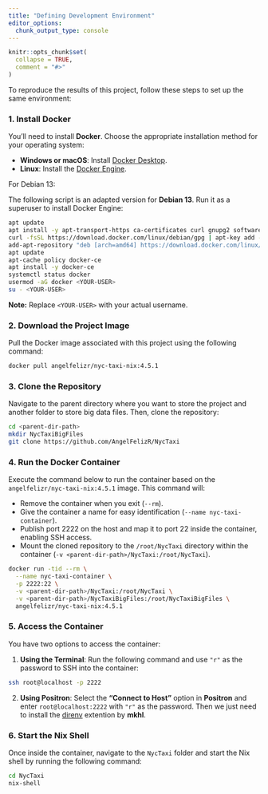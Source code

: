 ```yaml
---
title: "Defining Development Environment"
editor_options: 
  chunk_output_type: console
---
```


```r
knitr::opts_chunk$set(
  collapse = TRUE,
  comment = "#>"
)
```

To reproduce the results of this project, follow these steps to set up the same environment:

### 1. Install Docker

You'll need to install **Docker**. Choose the appropriate installation method for your operating system:

  * **Windows or macOS**: Install [Docker Desktop](https://www.docker.com/products/docker-desktop/).
  * **Linux**: Install the [Docker Engine](https://docs.docker.com/engine/install/).

For Debian 13:

The following script is an adapted version for **Debian 13**. Run it as a superuser to install Docker Engine:

```bash
apt update
apt install -y apt-transport-https ca-certificates curl gnupg2 software-properties-common
curl -fsSL https://download.docker.com/linux/debian/gpg | apt-key add -
add-apt-repository "deb [arch=amd64] https://download.docker.com/linux/debian trixie stable"
apt update
apt-cache policy docker-ce
apt install -y docker-ce
systemctl status docker
usermod -aG docker <YOUR-USER>
su - <YOUR-USER>
```

**Note:** Replace `<YOUR-USER>` with your actual username.


### 2. Download the Project Image

Pull the Docker image associated with this project using the following command:

```bash
docker pull angelfelizr/nyc-taxi-nix:4.5.1
```

### 3. Clone the Repository

Navigate to the parent directory where you want to store the project and another folder to store big data files. Then, clone the repository:

```bash
cd <parent-dir-path>
mkdir NycTaxiBigFiles
git clone https://github.com/AngelFelizR/NycTaxi
```

### 4. Run the Docker Container

Execute the command below to run the container based on the `angelfelizr/nyc-taxi-nix:4.5.1` image. This command will:

  * Remove the container when you exit (`--rm`).
  * Give the container a name for easy identification (`--name nyc-taxi-container`).
  * Publish port 2222 on the host and map it to port 22 inside the container, enabling SSH access.
  * Mount the cloned repository to the `/root/NycTaxi` directory within the container (`-v <parent-dir-path>/NycTaxi:/root/NycTaxi`).


```bash
docker run -tid --rm \
  --name nyc-taxi-container \
  -p 2222:22 \
  -v <parent-dir-path>/NycTaxi:/root/NycTaxi \
  -v <parent-dir-path>/NycTaxiBigFiles:/root/NycTaxiBigFiles \
  angelfelizr/nyc-taxi-nix:4.5.1
```

### 5. Access the Container

You have two options to access the container:

1.  **Using the Terminal**: Run the following command and use `"r"` as the password to SSH into the container:

```bash
ssh root@localhost -p 2222
```

2.  **Using Positron**: Select the **"Connect to Host"** option in **Positron** and enter `root@localhost:2222` with `"r"` as the password. Then we just need to install the [direnv](https://open-vsx.org/vscode/item?itemName=mkhl.direnv) extention by **mkhl**.


### 6. Start the Nix Shell

Once inside the container, navigate to the `NycTaxi` folder and start the Nix shell by running the following command:

```bash
cd NycTaxi
nix-shell
```
